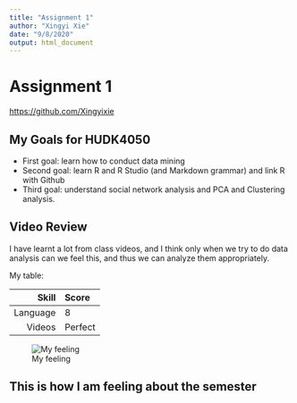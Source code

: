 ```yaml
---
title: "Assignment 1"
author: "Xingyi Xie"
date: "9/8/2020"
output: html_document
---
```

# Assignment 1
<https://github.com/Xingyixie>

## My Goals for HUDK4050

- First goal: learn how to conduct data mining
- Second goal: learn R and R Studio (and Markdown grammar) and link R with Github
- Third goal: understand social network analysis and PCA and Clustering analysis.

## Video Review
<!--Text comment--> I have learnt a lot from class videos, and I think only when we try to do data analysis can we feel this, and thus we can analyze them appropriately.

My table:


 Skill | Score |
|------:|:-----|
| Language | 8 |
| Videos | Perfect |



![My feeling](perfect.jpg) 


## This is how I am feeling about the semester